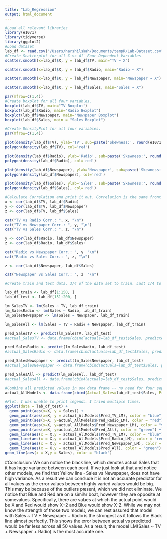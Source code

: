 ```yaml
---
title: "Lab_Regression"
output: html_document
---
```


```r
#Load all relevant libraries
library(e1071)
library(tidyverse)
library(ggplot2)
#Load dataset
lab_df <- read.csv("/Users/harshilshah/Documents/tempR/Lab-Dataset.csv")
#Create Scatterplot for all X vs All Four Dependent Variables
scatter.smooth(x=lab_df$X, y = lab_df$TV, main="TV ~ X")
```
```r
scatter.smooth(x=lab_df$X, y = lab_df$Radio, main="Radio ~ X")
```

```r
scatter.smooth(x=lab_df$X, y = lab_df$Newspaper, main="Newspaper ~ X")
```

```r
scatter.smooth(x=lab_df$X, y = lab_df$Sales, main="Sales ~ X")
```



```r
par(mfrow=c(1,4))
#Create boxplot for all four variables.
boxplot(lab_df$TV, main="TV Boxplot")
boxplot(lab_df$Radio, main="Radio Boxplot")
boxplot(lab_df$Newspaper, main="Newspaper Boxplot")
boxplot(lab_df$Sales, main = "Sales Boxplot")
```

```r
#Create DensityPlot for all four variables.
par(mfrow=c(1,4))

plot(density(lab_df$TV), ylab='TV', sub=paste('Skewness:', round(e1071::skewness(lab_df$TV),2)), main="TV DensityPlot")
polygon(density(lab_df$TV), col='red')

plot(density(lab_df$Radio), ylab='Radio', sub=paste('Skewness:', round(e1071::skewness(lab_df$Radio),2)), main = "Radio DensityPlot")
polygon(density(lab_df$Radio), col='red')

plot(density(lab_df$Newspaper), ylab='Newspaper', sub=paste('Skewness:', round(e1071::skewness(lab_df$Newspaper),2)),main="Newspaper DensityPlot")
polygon(density(lab_df$Newspaper), col='red')

plot(density(lab_df$Sales), ylab='Sales', sub=paste('Skewness:', round(e1071::skewness(lab_df$Sales),2)), main = "Sales DensityPlot")
polygon(density(lab_df$Sales), col='red')
```

```r

#Calculate Correlation and print it out. Correlation is the same front and back so we don't need to repeat.
x <- cor(lab_df$TV, lab_df$Radio)
y <- cor(lab_df$TV, lab_df$Newspaper)
z <- cor(lab_df$TV, lab_df$Sales)

cat("TV vs Radio Corr.: ", x, "\n")
cat("TV vs Newspaper Corr.: ", y, "\n")
cat("TV vs Sales Corr.: ", z, "\n")

y <- cor(lab_df$Radio, lab_df$Newspaper)
z <- cor(lab_df$Radio, lab_df$Sales)

cat("Radio vs Newspaper Corr.: ", y, "\n")
cat("Radio vs Sales Corr.: ", z, "\n")

z <- cor(lab_df$Newspaper, lab_df$Sales)

cat("Newspaper vs Sales Corr.: ", z, "\n")
```

```r
#Create train and test data. 3/4 of the data set to train. Last 1/4 to test models.

lab_df_train <- lab_df[1:150, ]
lab_df_test <- lab_df[151:200, ]

lm_SalesTV <- lm(Sales ~ TV, lab_df_train)
lm_SalesRadio <- lm(Sales ~ Radio, lab_df_train)
lm_SalesNewspaper <- lm(Sales ~ Newspaper, lab_df_train)

lm_SalesAll <- lm(Sales ~ TV + Radio + Newspaper, lab_df_train)

pred_SalesTV <- predict(lm_SalesTV, lab_df_test)
#actual_SalesTV <- data.frame(cbind(actuals=lab_df_test$Sales, predicted=pred_SalesTV))

pred_SalesRadio <- predict(lm_SalesRadio, lab_df_test)
#actual_SalesRadio <- data.frame(cbind(actuals=lab_df_test$Sales, predicted=pred_SalesRadio))

pred_SalesNewspaper <- predict(lm_SalesNewspaper, lab_df_test)
#actual_SalesNewspaper <- data.frame(cbind(actuals=lab_df_test$Sales, predicted=pred_SalesNewspaper))

pred_SalesAll <- predict(lm_SalesAll, lab_df_test)
#actual_SalesAll <- data.frame(cbind(actuals=lab_df_test$Sales, predicted=pred_SalesAll))

#Combine all predicted values in one data frame -- no need for four separate frames.
actual_AllModels <- data.frame(cbind(Actual_Sales=lab_df_test$Sales, Pred_TV_LM = pred_SalesTV, Pred_Radio_LM = pred_SalesRadio, Pred_Newspaper_LM = pred_SalesNewspaper, Pred_All = pred_SalesAll))

#Plot. I was unable to print legends. I tried multiple times. 
ggplot(data = lab_df_test) + 
  geom_point(aes(x=X, y = Sales)) + 
  geom_point(aes(x=X, y = actual_AllModels$Pred_TV_LM), color = "blue") + 
  geom_point(aes(x=X, y=actual_AllModels$Pred_Radio_LM), color = "red") + 
  geom_point(aes(x=X, y=actual_AllModels$Pred_Newspaper_LM), color = "yellow") + 
  geom_point(aes(x=X, y=actual_AllModels$Pred_All), color = "green") + 
  geom_line(aes(x = X,y = actual_AllModels$Pred_TV_LM), color = "blue") + 
  geom_line(aes(x = X,y = actual_AllModels$Pred_Radio_LM), color = "red") + 
  geom_line(aes(x = X,y = actual_AllModels$Pred_Newspaper_LM), color = "yellow") + 
  geom_line(aes(x = X,y = actual_AllModels$Pred_All), color = "green") +
geom_line(aes(x = X,y = Sales), color = "black")

```


#Conclusion: We can notice the black line, which denotes actual Sales that it has huge variance between each point. If we just look at that and notice other models, we find that Yellow line - Sales vs Newspaper, does not have high variance. As a result we can conclude it is not an accurate predictor for all values as the error values between highly varied values would be big. This may be because of the outliers present, which we did not eliminate. We notice that Blue and Red are on a similar boat, however they are opposite at somevalues. Specifically, there are values at which the actual point would be X and Red would show X+2 and Blue would show X-2. While we may not know the strength of those two models, we can rest assured that model with Sales ~ TV + Newspaper + Radio is the strongest as it follows the Black line almost perfectly. This shows the error between actual vs predicted would be far less across all 50 values. As a result, the model LM(Sales ~ TV + Newspaper + Radio) is the most accurate one. 


